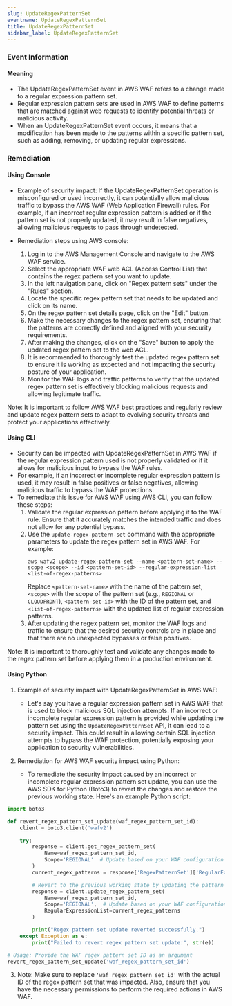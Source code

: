 ```yaml
--- 
slug: UpdateRegexPatternSet
eventname: UpdateRegexPatternSet
title: UpdateRegexPatternSet
sidebar_label: UpdateRegexPatternSet
---
```

                       
### Event Information

#### Meaning

- The UpdateRegexPatternSet event in AWS WAF refers to a change made to a regular expression pattern set. 
- Regular expression pattern sets are used in AWS WAF to define patterns that are matched against web requests to identify potential threats or malicious activity. 
- When an UpdateRegexPatternSet event occurs, it means that a modification has been made to the patterns within a specific pattern set, such as adding, removing, or updating regular expressions.

### Remediation

#### Using Console

- Example of security impact: If the UpdateRegexPatternSet operation is misconfigured or used incorrectly, it can potentially allow malicious traffic to bypass the AWS WAF (Web Application Firewall) rules. For example, if an incorrect regular expression pattern is added or if the pattern set is not properly updated, it may result in false negatives, allowing malicious requests to pass through undetected.

- Remediation steps using AWS console:
  1. Log in to the AWS Management Console and navigate to the AWS WAF service.
  2. Select the appropriate WAF web ACL (Access Control List) that contains the regex pattern set you want to update.
  3. In the left navigation pane, click on "Regex pattern sets" under the "Rules" section.
  4. Locate the specific regex pattern set that needs to be updated and click on its name.
  5. On the regex pattern set details page, click on the "Edit" button.
  6. Make the necessary changes to the regex pattern set, ensuring that the patterns are correctly defined and aligned with your security requirements.
  7. After making the changes, click on the "Save" button to apply the updated regex pattern set to the web ACL.
  8. It is recommended to thoroughly test the updated regex pattern set to ensure it is working as expected and not impacting the security posture of your application.
  9. Monitor the WAF logs and traffic patterns to verify that the updated regex pattern set is effectively blocking malicious requests and allowing legitimate traffic.

Note: It is important to follow AWS WAF best practices and regularly review and update regex pattern sets to adapt to evolving security threats and protect your applications effectively.

#### Using CLI

- Security can be impacted with UpdateRegexPatternSet in AWS WAF if the regular expression pattern used is not properly validated or if it allows for malicious input to bypass the WAF rules.
- For example, if an incorrect or incomplete regular expression pattern is used, it may result in false positives or false negatives, allowing malicious traffic to bypass the WAF protections.
- To remediate this issue for AWS WAF using AWS CLI, you can follow these steps:
  1. Validate the regular expression pattern before applying it to the WAF rule. Ensure that it accurately matches the intended traffic and does not allow for any potential bypass.
  2. Use the `update-regex-pattern-set` command with the appropriate parameters to update the regex pattern set in AWS WAF. For example:
     ```
     aws wafv2 update-regex-pattern-set --name <pattern-set-name> --scope <scope> --id <pattern-set-id> --regular-expression-list <list-of-regex-patterns>
     ```
     Replace `<pattern-set-name>` with the name of the pattern set, `<scope>` with the scope of the pattern set (e.g., `REGIONAL` or `CLOUDFRONT`), `<pattern-set-id>` with the ID of the pattern set, and `<list-of-regex-patterns>` with the updated list of regular expression patterns.
  3. After updating the regex pattern set, monitor the WAF logs and traffic to ensure that the desired security controls are in place and that there are no unexpected bypasses or false positives.

Note: It is important to thoroughly test and validate any changes made to the regex pattern set before applying them in a production environment.

#### Using Python

1. Example of security impact with UpdateRegexPatternSet in AWS WAF:
   - Let's say you have a regular expression pattern set in AWS WAF that is used to block malicious SQL injection attempts. If an incorrect or incomplete regular expression pattern is provided while updating the pattern set using the `UpdateRegexPatternSet` API, it can lead to a security impact. This could result in allowing certain SQL injection attempts to bypass the WAF protection, potentially exposing your application to security vulnerabilities.

2. Remediation for AWS WAF security impact using Python:
   - To remediate the security impact caused by an incorrect or incomplete regular expression pattern set update, you can use the AWS SDK for Python (Boto3) to revert the changes and restore the previous working state. Here's an example Python script:

```python
import boto3

def revert_regex_pattern_set_update(waf_regex_pattern_set_id):
    client = boto3.client('wafv2')

    try:
        response = client.get_regex_pattern_set(
            Name=waf_regex_pattern_set_id,
            Scope='REGIONAL'  # Update based on your WAF configuration
        )
        current_regex_patterns = response['RegexPatternSet']['RegularExpressionList']

        # Revert to the previous working state by updating the pattern set with the previous patterns
        response = client.update_regex_pattern_set(
            Name=waf_regex_pattern_set_id,
            Scope='REGIONAL',  # Update based on your WAF configuration
            RegularExpressionList=current_regex_patterns
        )

        print("Regex pattern set update reverted successfully.")
    except Exception as e:
        print("Failed to revert regex pattern set update:", str(e))

# Usage: Provide the WAF regex pattern set ID as an argument
revert_regex_pattern_set_update('waf_regex_pattern_set_id')
```

3. Note: Make sure to replace `'waf_regex_pattern_set_id'` with the actual ID of the regex pattern set that was impacted. Also, ensure that you have the necessary permissions to perform the required actions in AWS WAF.


 